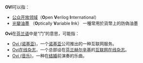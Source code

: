 '''OVI'''可以指：
*[[公众开放领域|公众开放领域]]（'''O'''pen '''V'''erilog '''I'''nternational）
*[[光變油墨|光變油墨]] （'''O'''ptically '''V'''ariable '''I'''nk） 一種常用於貨幣上的防偽油墨
'''Ovi'''在[[芬兰语|芬兰语]]中是“门”的意思，可能指：
*[[Ovi_(诺基亚)|Ovi (诺基亚)]]，一个[[诺基亚|诺基亚]]公司推出的一种互联网服务。
*[[Ovi在线杂志|Ovi在线杂志]]，一个总部设在[[芬兰|芬兰]][[赫尔辛基|赫尔辛基]]的[[互联网|互联网]][[在线杂志|在线杂志]]。
*[[Ovi_(音乐)|Ovi (音乐)]]，一种在[[结婚|结婚]]前演奏的乐曲。
{{消歧义}}